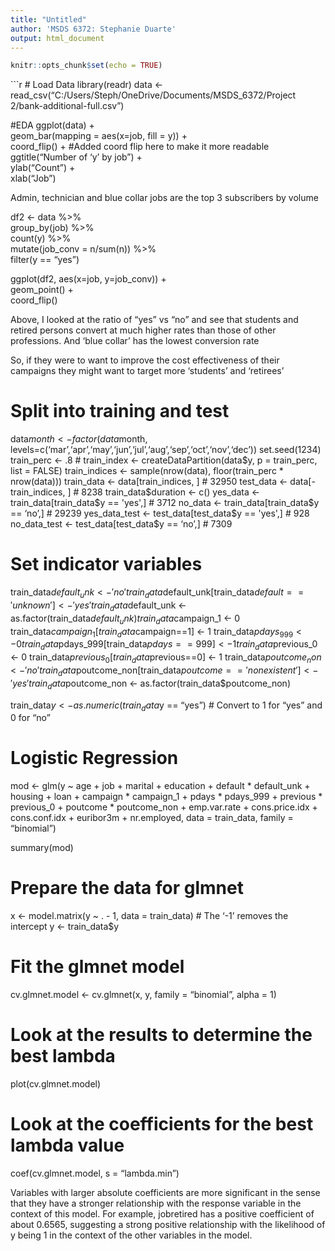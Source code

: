 ---
title: "Untitled"
author: 'MSDS 6372: Stephanie Duarte'
output: html_document
---

```{r setup, include=FALSE}
knitr::opts_chunk$set(echo = TRUE)
```


```{r}
# Load Data
library(readr)
data <- read_csv("C:/Users/Steph/OneDrive/Documents/MSDS_6372/Project 2/bank-additional-full.csv")



#EDA
ggplot(data) +   
  geom_bar(mapping = aes(x=job, fill = y)) +   
  coord_flip() +     #Added coord flip here to make it more readable
  ggtitle("Number of 'y' by job") +  
  ylab("Count") +   
  xlab("Job")

Admin, technician and blue collar jobs are the top 3 subscribers by volume 

df2 <- data %>%  
  group_by(job) %>%  
  count(y) %>%  
  mutate(job_conv = n/sum(n)) %>%  
  filter(y == "yes")

ggplot(df2, aes(x=job, y=job_conv)) +  
  geom_point() +  
  coord_flip() 


Above, I looked at the ratio of "yes" vs "no" and see that students and retired persons convert at much higher rates than those of other professions. And 'blue collar' has the lowest conversion rate

So, if they were to want to improve the cost effectiveness of their campaigns they might want to target more 'students' and 'retirees'







# Split into training and test
data$month <- factor(data$month, levels=c('mar','apr','may','jun','jul','aug','sep','oct','nov','dec'))
set.seed(1234)
train_perc <- .8
# train_index <- createDataPartition(data$y, p = train_perc, list = FALSE)
train_indices <- sample(nrow(data), floor(train_perc * nrow(data)))
train_data <- data[train_indices, ] # 32950
test_data <- data[-train_indices, ] # 8238
train_data$duration <- c()
yes_data <- train_data[train_data$y == 'yes',] # 3712
no_data <- train_data[train_data$y == 'no',] # 29239
yes_data_test <- test_data[test_data$y == 'yes',] # 928
no_data_test <- test_data[test_data$y == 'no',] # 7309



# Set indicator variables
train_data$default_unk <- 'no'
train_data$default_unk[train_data$default=='unknown'] <- 'yes'
train_data$default_unk <- as.factor(train_data$default_unk)
train_data$campaign_1 <- 0
train_data$campaign_1[train_data$campaign==1] <- 1
train_data$pdays_999 <- 0
train_data$pdays_999[train_data$pdays==999] <- 1
train_data$previous_0 <- 0
train_data$previous_0[train_data$previous==0] <- 1
train_data$poutcome_non <- 'no'
train_data$poutcome_non[train_data$poutcome=='nonexistent'] <- 'yes'
train_data$poutcome_non <- as.factor(train_data$poutcome_non)


train_data$y <- as.numeric(train_data$y == "yes")  # Convert to 1 for "yes" and 0 for "no"

# Logistic Regression
mod <- glm(y ~ age + job + marital + education + default * default_unk + housing + loan + 
           campaign * campaign_1 + pdays * pdays_999 + previous * previous_0 + 
           poutcome * poutcome_non + emp.var.rate + cons.price.idx + cons.conf.idx + 
           euribor3m + nr.employed,
           data = train_data,
           family = "binomial")

summary(mod)


# Prepare the data for glmnet
x <- model.matrix(y ~ . - 1, data = train_data) # The '-1' removes the intercept
y <- train_data$y

# Fit the glmnet model
cv.glmnet.model <- cv.glmnet(x, y, family = "binomial", alpha = 1)

# Look at the results to determine the best lambda
plot(cv.glmnet.model)

# Look at the coefficients for the best lambda value
coef(cv.glmnet.model, s = "lambda.min")

Variables with larger absolute coefficients are more significant in the sense that they have a stronger relationship with the response variable in the context of this model. For example, jobretired has a positive coefficient of about 0.6565, suggesting a strong positive relationship with the likelihood of y being 1 in the context of the other variables in the model.












